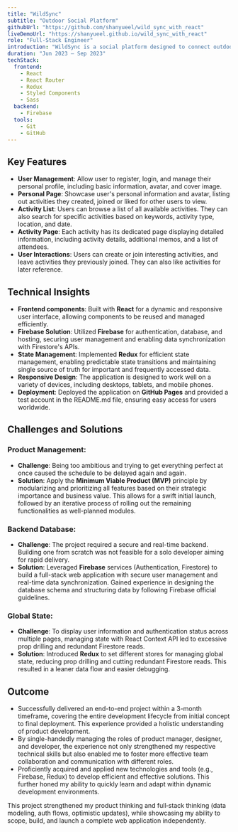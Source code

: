 ```yaml
---
title: "WildSync"
subtitle: "Outdoor Social Platform"
githubUrl: "https://github.com/shanyueel/wild_sync_with_react"
liveDemoUrl: "https://shanyueel.github.io/wild_sync_with_react"
role: "Full-Stack Engineer"
introduction: "WildSync is a social platform designed to connect outdoor enthusiasts. It allows users to plan activities, discover new adventures, and meet like-minded people who share a passion for the outdoors."
duration: "Jun 2023 – Sep 2023"
techStack:
  frontend:
    - React
    - React Router
    - Redux
    - Styled Components
    - Sass
  backend:
    - Firebase
  tools:
    - Git
    - GitHub
---
```


## Key Features

- **User Management**: Allow user to register, login, and manage their personal profile, including basic information, avatar, and cover image.
- **Personal Page**: Showcase user's personal information and avatar, listing out activities they created, joined or liked for other users to view.
- **Activity List**: Users can browse a list of all available activities. They can also search for specific activities based on keywords, activity type, location, and date.
- **Activity Page**: Each activity has its dedicated page displaying detailed information, including activity details, additional memos, and a list of attendees.
- **User Interactions**: Users can create or join interesting activities, and leave activities they previously joined. They can also like activities for later reference.


## Technical Insights

- **Frontend components**: Built with **React** for a dynamic and responsive user interface, allowing components to be reused and managed efficiently.
- **Firebase Solution**: Utilized **Firebase** for authentication, database, and hosting, securing user management and enabling data synchronization with Firestore's APIs.
- **State Management**: Implemented **Redux** for efficient state management, enabling predictable state transitions and maintaining single source of truth for important and frequently accessed data.
- **Responsive Design**: The application is designed to work well on a variety of devices, including desktops, tablets, and mobile phones.
- **Deployment**: Deployed the application on **GitHub Pages** and provided a test account in the README.md file, ensuring easy access for users worldwide.

## Challenges and Solutions

### Product Management:

- **Challenge**: Being too ambitious and trying to get everything perfect at once caused the schedule to be delayed again and again.
- **Solution**: Apply the **Minimum Viable Product (MVP)** principle by modularizing and prioritizing all features based on their strategic importance and business value. This allows for a swift initial launch, followed by an iterative process of rolling out the remaining functionalities as well-planned modules.

### Backend Database:

- **Challenge**: The project required a secure and real-time backend. Building one from scratch was not feasible for a solo developer aiming for rapid delivery.
- **Solution**: Leveraged **Firebase** services (Authentication, Firestore) to build a full-stack web application with secure user management and real-time data synchronization. Gained experience in designing the database schema and structuring data by following Firebase official guidelines.

### Global State:

- **Challenge**: To display user information and authentication status across multiple pages, managing state with React Context API led to excessive prop drilling and redundant Firestore reads.
- **Solution**: Introduced **Redux** to set different stores for managing global state, reducing prop drilling and cutting redundant Firestore reads. This resulted in a leaner data flow and easier debugging.

## Outcome

- Successfully delivered an end-to-end project within a 3-month timeframe, covering the entire development lifecycle from initial concept to final deployment. This experience provided a holistic understanding of product development.
- By single-handedly managing the roles of product manager, designer, and developer, the experience not only strengthened my respective technical skills but also enabled me to foster more effective team collaboration and communication with different roles.
- Proficiently acquired and applied new technologies and tools (e.g., Firebase, Redux) to develop efficient and effective solutions. This further honed my ability to quickly learn and adapt within dynamic development environments.

This project strengthened my product thinking and full‑stack thinking (data modeling, auth flows, optimistic updates), while showcasing my ability to scope, build, and launch a complete web application independently.
